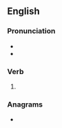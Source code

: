 ==English==

===Pronunciation===
* {{IPA|en|/t͡ʃaɪdz/}}
* {{rhymes|en|aɪdz|s=1}}

===Verb===
{{head|en|verb form}}

# {{en-third-person singular of|chide}}

===Anagrams===
* {{anagrams|en|a=cdehis|Scheid|chedis|diches}}